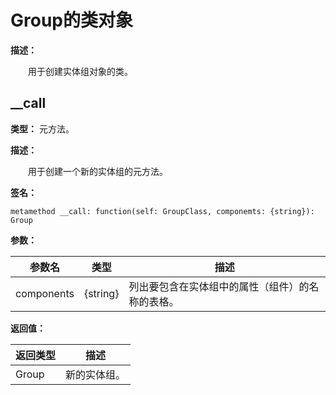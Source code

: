 # Group的类对象

**描述：**

&emsp;&emsp;用于创建实体组对象的类。

## __call

**类型：** 元方法。

**描述：**

&emsp;&emsp;用于创建一个新的实体组的元方法。

**签名：**
```tl
metamethod __call: function(self: GroupClass, componemts: {string}): Group
```

**参数：**

| 参数名 | 类型 | 描述 |
| --- | --- | --- |
| components | \{string} | 列出要包含在实体组中的属性（组件）的名称的表格。 |

**返回值：**

| 返回类型 | 描述 |
| --- | --- |
| Group | 新的实体组。 |